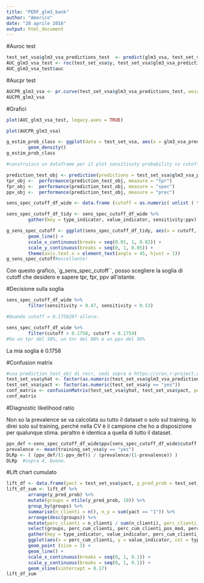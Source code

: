 ```yaml
---
title: "PERF_glm3_bank"
author: "Americo"
date: "28 aprile 2016"
output: html_document
---
```


#Auroc test

```r
test_set_vsa$glm3_vsa_predictions_test  <- predict(glm3_vsa, test_set_vsa, type="response")
AUC_glm3_vsa_test <- roc(test_set_vsa$y, test_set_vsa$glm3_vsa_predictions_test, levels=c("no", "yes"))
AUC_glm3_vsa_test$auc
```

#Aucpr test

```r
AUCPR_glm3_vsa <- pr.curve(test_set_vsa$glm3_vsa_predictions_test, weights.class0 = test_set_vsa$y == "yes", curve=T)
AUCPR_glm3_vsa
```

#Grafici

```r
plot(AUC_glm3_vsa_test, legacy.axes = TRUE)

plot(AUCPR_glm3_vsa)

g_estim_prob_class <- ggplot(data = test_set_vsa, aes(x = glm3_vsa_predictions_test, col = y)) +
        geom_density()
g_estim_prob_class

#construisco un dataframe per il plot sensitivuty probability vs cutoff. vedi https://cran.r-project.org/web/packages/ROCR/ROCR.pdf

prediction_test_obj <- prediction(predictions = test_set_vsa$glm3_vsa_predictions_test, labels = test_set_vsa$y)
tpr_obj <-  performance(prediction_test_obj, measure = "tpr")
fpr_obj <-  performance(prediction_test_obj, measure = "spec")
ppv_obj <-  performance(prediction_test_obj, measure = "prec") 

sens_spec_cutoff_df_wide <- data.frame (cutoff = as.numeric( unlist ( tpr_obj@x.values) ), sensitivity = as.numeric( unlist ( tpr_obj@y.values) ), specificity = as.numeric( unlist ( fpr_obj@y.values) ), ppv = as.numeric( unlist (ppv_obj@y.values) ))

sens_spec_cutoff_df_tidy <- sens_spec_cutoff_df_wide %>%
        gather(key = type_indicator, value_indicator, sensitivity:ppv)

g_sens_spec_cutoff <- ggplot(sens_spec_cutoff_df_tidy, aes(x = cutoff, y = value_indicator, col = type_indicator)) +
        geom_line() + 
        scale_x_continuous(breaks = seq(0.01, 1, 0.02)) +
        scale_y_continuous(breaks = seq(0, 1, 0.05)) +
        theme(axis.text.x = element_text(angle = 45, hjust = 1))
g_sens_spec_cutoff#eccellente!
```

Con questo grafico, `g_sens_spec_cutoff``, posso scegliere la soglia di cutoff che desidero e sapere tpr, fpr, ppv all'istante.

#Decisione sulla soglia

```r
sens_spec_cutoff_df_wide %>%
        filter(sensitivity > 0.47, sensitivity < 0.53)

#Quando cutoff = 0.1758297 allora:

sens_spec_cutoff_df_wide %>%
        filter(cutoff > 0.1758, cutoff < 0.1759)
#ho un tpr del 50%, un tnr del 88% e un ppv del 36%
```

La mia soglia è 0.1758

#Confusion matrix
```r
#usa prediction_test_obj di rocr, vedi sopra e https://cran.r-project.org/web/packages/ROCR/ROCR.pdf
test_set_vsa$yhat <- factor(as.numeric(test_set_vsa$glm3_vsa_predictions_test > 0.1758))
test_set_vsa$yact <- factor(as.numeric(test_set_vsa$y == "yes"))
conf_matrix <- confusionMatrix(test_set_vsa$yhat, test_set_vsa$yact, positive ="1")
conf_matrix
```


#Diagnostic likelihood ratio

Non so la prevalence se va calcolata su tutto il dataset o solo sul training. Io direi solo sul training, perché nella CV è il campione che ho a disposizione per qualunque stima. peraltro è identica a quella di tutto il dataset.

```r
ppv_def <-sens_spec_cutoff_df_wide$ppv[sens_spec_cutoff_df_wide$cutoff > 0.1758 & sens_spec_cutoff_df_wide$cutoff < 0.1759]
prevalence <- mean(training_set_vsa$y == "yes")
DLRp <- ( (ppv_def/(1-ppv_def)) / (prevalence/(1-prevalence)) )
DLRp  #sopra 4, buono.
```


#Lift chart cumulato

```r
lift_df <- data.frame(yact = test_set_vsa$yact, y_pred_prob = test_set_vsa$glm3_vsa_predictions_test)
lift_df_sum <- lift_df %>%
        arrange(y_pred_prob) %>%
        mutate(groups = ntile(y_pred_prob, 10)) %>%
        group_by(groups) %>%
        summarise(n_clienti = n(), n_y = sum(yact == "1")) %>%
        arrange(desc(groups)) %>%
        mutate(perc_clienti = n_clienti / sum(n_clienti), perc_clienti_positivi = n_y / sum(n_y), perc_cum_clienti_pos_mod               = cumsum(perc_clienti_positivi), perc_cum_clienti = cumsum(perc_clienti), perc_cum_clienti_pos_exp = perc_cum_clienti) %>%
        select(groups, perc_cum_clienti, perc_cum_clienti_pos_mod, perc_cum_clienti_pos_exp) %>%
        gather(key = type_indicator, value_indicator, perc_cum_clienti_pos_mod:perc_cum_clienti_pos_exp) %>%
        ggplot(aes(x = perc_cum_clienti, y = value_indicator, col = type_indicator)) + 
        geom_point (size = 3) + 
        geom_line() +
        scale_x_continuous(breaks = seq(0, 1, 0.1)) +
        scale_y_continuous(breaks = seq(0, 1, 0.1)) +
        geom_vline(xintercept = 0.17)
lift_df_sum
```

